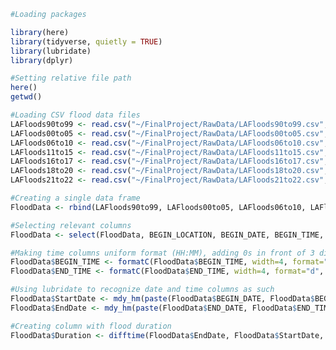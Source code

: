 ```r
#Loading packages

library(here)
library(tidyverse, quietly = TRUE)
library(lubridate)
library(dplyr)

#Setting relative file path
here()
getwd()

```

```r
#Loading CSV flood data files
LAFloods90to99 <- read.csv("~/FinalProject/RawData/LAFloods90to99.csv", stringsAsFactors = TRUE)
LAFloods00to05 <- read.csv("~/FinalProject/RawData/LAFloods00to05.csv", stringsAsFactors = TRUE)
LAFloods06to10 <- read.csv("~/FinalProject/RawData/LAFloods06to10.csv", stringsAsFactors = TRUE)
LAFloods11to15 <- read.csv("~/FinalProject/RawData/LAFloods11to15.csv", stringsAsFactors = TRUE)
LAFloods16to17 <- read.csv("~/FinalProject/RawData/LAFloods16to17.csv", stringsAsFactors = TRUE)
LAFloods18to20 <- read.csv("~/FinalProject/RawData/LAFloods18to20.csv", stringsAsFactors = TRUE)
LAFloods21to22 <- read.csv("~/FinalProject/RawData/LAFloods21to22.csv", stringsAsFactors = TRUE)

#Creating a single data frame
FloodData <- rbind(LAFloods90to99, LAFloods00to05, LAFloods06to10, LAFloods11to15, LAFloods16to17, LAFloods18to20, LAFloods21to22)

#Selecting relevant columns
FloodData <- select(FloodData, BEGIN_LOCATION, BEGIN_DATE, BEGIN_TIME, EVENT_TYPE, DAMAGE_PROPERTY_NUM, FLOOD_CAUSE, END_DATE, END_TIME)

#Making time columns uniform format (HH:MM), adding 0s in front of 3 digit entries (H:MM)
FloodData$BEGIN_TIME <- formatC(FloodData$BEGIN_TIME, width=4, format="d", flag="0")
FloodData$END_TIME <- formatC(FloodData$END_TIME, width=4, format="d", flag="0")

#Using lubridate to recognize date and time columns as such
FloodData$StartDate <- mdy_hm(paste(FloodData$BEGIN_DATE, FloodData$BEGIN_TIME))
FloodData$EndDate <- mdy_hm(paste(FloodData$END_DATE, FloodData$END_TIME))

#Creating column with flood duration
FloodData$Duration <- difftime(FloodData$EndDate, FloodData$StartDate, units="hours")

```

